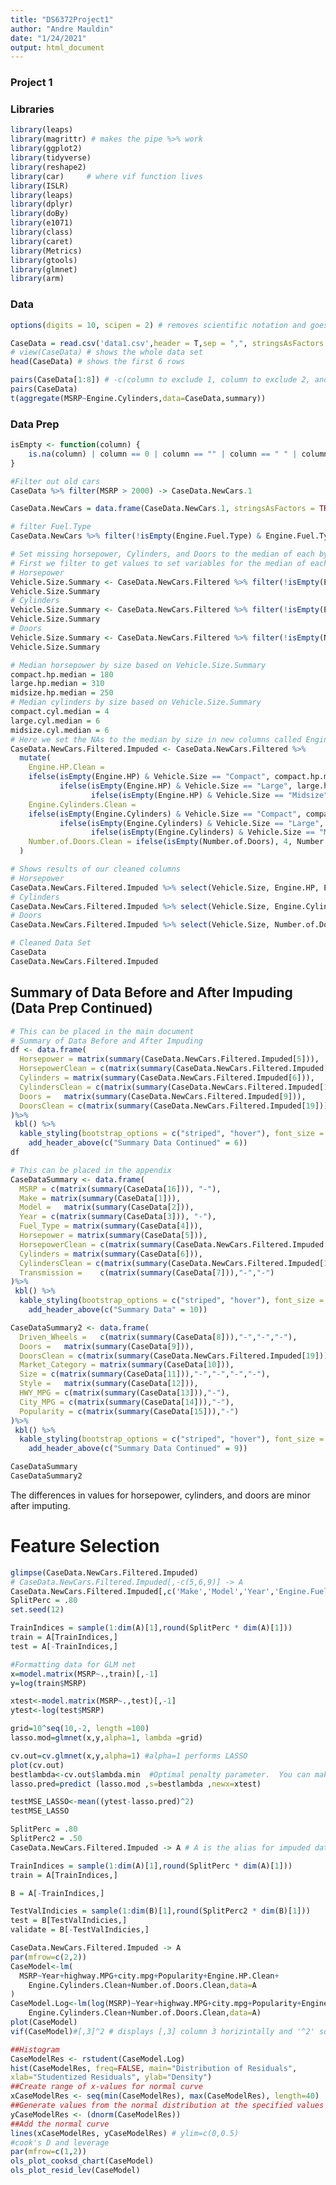 ```yaml
---
title: "DS6372Project1"
author: "Andre Mauldin"
date: "1/24/2021"
output: html_document
---
```

### Project 1

### Libraries
```r
library(leaps)
library(magrittr) # makes the pipe %>% work
library(ggplot2)
library(tidyverse)
library(reshape2)
library(car)     # where vif function lives
library(ISLR)
library(leaps)
library(dplyr)
library(doBy)
library(e1071)
library(class)
library(caret)
library(Metrics)
library(gtools)
library(glmnet)
library(arm)
```

### Data
```r
options(digits = 10, scipen = 2) # removes scientific notation and goes to 10 decimal places

CaseData = read.csv('data1.csv',header = T,sep = ",", stringsAsFactors = TRUE)
# view(CaseData) # shows the whole data set
head(CaseData) # shows the first 6 rows
```
```r
pairs(CaseData[1:8]) # -c(column to exclude 1, column to exclude 2, and so on....) 
pairs(CaseData)
t(aggregate(MSRP~Engine.Cylinders,data=CaseData,summary))
```


### Data Prep
```r
isEmpty <- function(column) {
    is.na(column) | column == 0 | column == "" | column == " " | column == "NA" | column == "na" | column == "Na" | column == "nA" | column == "NaN" 
}

#Filter out old cars
CaseData %>% filter(MSRP > 2000) -> CaseData.NewCars.1

CaseData.NewCars = data.frame(CaseData.NewCars.1, stringsAsFactors = TRUE)

# filter Fuel.Type
CaseData.NewCars %>% filter(!isEmpty(Engine.Fuel.Type) & Engine.Fuel.Type != "natural gas") -> CaseData.NewCars.Filtered

# Set missing horsepower, Cylinders, and Doors to the median of each by size
# First we filter to get values to set variables for the median of each
# Horsepower
Vehicle.Size.Summary <- CaseData.NewCars.Filtered %>% filter(!isEmpty(Engine.HP)) %>% group_by(Vehicle.Size) %>%  summarise(median_hp_by_vehicle_size=median(Engine.HP))
Vehicle.Size.Summary
# Cylinders
Vehicle.Size.Summary <- CaseData.NewCars.Filtered %>% filter(!isEmpty(Engine.Cylinders)) %>% group_by(Vehicle.Size) %>%  summarise(median_cylinders_by_vehicle_size=median(Engine.Cylinders))
Vehicle.Size.Summary
# Doors
Vehicle.Size.Summary <- CaseData.NewCars.Filtered %>% filter(!isEmpty(Number.of.Doors)) %>% group_by(Vehicle.Size) %>%  summarise(median_doors_by_vehicle_size=median(Number.of.Doors))
Vehicle.Size.Summary

# Median horsepower by size based on Vehicle.Size.Summary
compact.hp.median = 180
large.hp.median = 310
midsize.hp.median = 250
# Median cylinders by size based on Vehicle.Size.Summary
compact.cyl.median = 4
large.cyl.median = 6
midsize.cyl.median = 6
# Here we set the NAs to the median by size in new columns called Engine.HP.Clean, Engine.Cylinders.Clean, Number.of.Doors.Clean
CaseData.NewCars.Filtered.Impuded <- CaseData.NewCars.Filtered %>%
  mutate(
    Engine.HP.Clean =
    ifelse(isEmpty(Engine.HP) & Vehicle.Size == "Compact", compact.hp.median,
           ifelse(isEmpty(Engine.HP) & Vehicle.Size == "Large", large.hp.median,
                  ifelse(isEmpty(Engine.HP) & Vehicle.Size == "Midsize", midsize.hp.median, Engine.HP))),
    Engine.Cylinders.Clean =
    ifelse(isEmpty(Engine.Cylinders) & Vehicle.Size == "Compact", compact.cyl.median,
           ifelse(isEmpty(Engine.Cylinders) & Vehicle.Size == "Large", large.cyl.median,
                  ifelse(isEmpty(Engine.Cylinders) & Vehicle.Size == "Midsize", midsize.cyl.median, Engine.Cylinders))),
    Number.of.Doors.Clean = ifelse(isEmpty(Number.of.Doors), 4, Number.of.Doors)
  )

# Shows results of our cleaned columns
# Horsepower
CaseData.NewCars.Filtered.Impuded %>% select(Vehicle.Size, Engine.HP, Engine.HP.Clean) %>% filter(isEmpty(Engine.HP))
# Cylinders
CaseData.NewCars.Filtered.Impuded %>% select(Vehicle.Size, Engine.Cylinders, Engine.Cylinders.Clean) %>% filter(isEmpty(Engine.Cylinders))
# Doors
CaseData.NewCars.Filtered.Impuded %>% select(Vehicle.Size, Number.of.Doors, Number.of.Doors.Clean) %>% filter(isEmpty(Number.of.Doors))

# Cleaned Data Set
CaseData
CaseData.NewCars.Filtered.Impuded 
```
## Summary of Data Before and After Impuding (Data Prep Continued)
```r
# This can be placed in the main document
# Summary of Data Before and After Impuding
df <- data.frame(
  Horsepower = matrix(summary(CaseData.NewCars.Filtered.Impuded[5])),
  HorsepowerClean = c(matrix(summary(CaseData.NewCars.Filtered.Impuded[17])),"-"),
  Cylinders = matrix(summary(CaseData.NewCars.Filtered.Impuded[6])),
  CylindersClean = c(matrix(summary(CaseData.NewCars.Filtered.Impuded[18])),"-"),
  Doors =	matrix(summary(CaseData.NewCars.Filtered.Impuded[9])),
  DoorsClean = c(matrix(summary(CaseData.NewCars.Filtered.Impuded[19])),"-")
)%>%
 kbl() %>%
  kable_styling(bootstrap_options = c("striped", "hover"), font_size = 12)%>%
    add_header_above(c("Summary Data Continued" = 6))
df
```

```r
# This can be placed in the appendix
CaseDataSummary <- data.frame(
  MSRP = c(matrix(summary(CaseData[16])), "-"),
  Make = matrix(summary(CaseData[1])),
  Model =	matrix(summary(CaseData[2])),
  Year = c(matrix(summary(CaseData[3])), "-"),
  Fuel_Type = matrix(summary(CaseData[4])),
  Horsepower = matrix(summary(CaseData[5])),
  HorsepowerClean = c(matrix(summary(CaseData.NewCars.Filtered.Impuded[17])),"-"),
  Cylinders = matrix(summary(CaseData[6])),
  CylindersClean = c(matrix(summary(CaseData.NewCars.Filtered.Impuded[18])),"-"),
  Transmission =	c(matrix(summary(CaseData[7])),"-","-")
)%>%
 kbl() %>%
  kable_styling(bootstrap_options = c("striped", "hover"), font_size = 10) %>%
    add_header_above(c("Summary Data" = 10))

CaseDataSummary2 <- data.frame(
  Driven_Wheels =	c(matrix(summary(CaseData[8])),"-","-","-"),
  Doors =	matrix(summary(CaseData[9])),
  DoorsClean = c(matrix(summary(CaseData.NewCars.Filtered.Impuded[19])),"-"),
  Market_Category =	matrix(summary(CaseData[10])),
  Size = c(matrix(summary(CaseData[11])),"-","-","-","-"),
  Style =	matrix(summary(CaseData[12])),
  HWY_MPG =	c(matrix(summary(CaseData[13])),"-"),
  City_MPG = c(matrix(summary(CaseData[14])),"-"),
  Popularity = c(matrix(summary(CaseData[15])),"-")
)%>%
 kbl() %>%
  kable_styling(bootstrap_options = c("striped", "hover"), font_size = 12)%>%
    add_header_above(c("Summary Data Continued" = 9))

CaseDataSummary
CaseDataSummary2
```
The differences in values for horsepower, cylinders, and doors are minor after imputing.

# Feature Selection

```r
glimpse(CaseData.NewCars.Filtered.Impuded)
# CaseData.NewCars.Filtered.Impuded[,-c(5,6,9)] -> A
CaseData.NewCars.Filtered.Impuded[,c('Make','Model','Year','Engine.Fuel.Type','Transmission.Type','Driven_Wheels','Market.Category','Vehicle.Size','Vehicle.Style','highway.MPG','city.mpg','Popularity','MSRP','Engine.HP.Clean','Engine.Cylinders.Clean','Number.of.Doors.Clean'  )] -> A
SplitPerc = .80
set.seed(12)

TrainIndices = sample(1:dim(A)[1],round(SplitPerc * dim(A)[1]))
train = A[TrainIndices,]
test = A[-TrainIndices,]

#Formatting data for GLM net
x=model.matrix(MSRP~.,train)[,-1]
y=log(train$MSRP)

xtest<-model.matrix(MSRP~.,test)[,-1]
ytest<-log(test$MSRP)

grid=10^seq(10,-2, length =100)
lasso.mod=glmnet(x,y,alpha=1, lambda =grid)

cv.out=cv.glmnet(x,y,alpha=1) #alpha=1 performs LASSO
plot(cv.out)
bestlambda<-cv.out$lambda.min  #Optimal penalty parameter.  You can make this call visually.
lasso.pred=predict (lasso.mod ,s=bestlambda ,newx=xtest)

testMSE_LASSO<-mean((ytest-lasso.pred)^2)
testMSE_LASSO

```

```r
SplitPerc = .80
SplitPerc2 = .50
CaseData.NewCars.Filtered.Impuded -> A # A is the alias for impuded data

TrainIndices = sample(1:dim(A)[1],round(SplitPerc * dim(A)[1]))
train = A[TrainIndices,]

B = A[-TrainIndices,]

TestValIndicies = sample(1:dim(B)[1],round(SplitPerc2 * dim(B)[1]))
test = B[TestValIndicies,]
validate = B[-TestValIndicies,]
```

```r
CaseData.NewCars.Filtered.Impuded -> A
par(mfrow=c(2,2))
CaseModel<-lm(
  MSRP~Year+highway.MPG+city.mpg+Popularity+Engine.HP.Clean+
    Engine.Cylinders.Clean+Number.of.Doors.Clean,data=A
)
CaseModel.Log<-lm(log(MSRP)~Year+highway.MPG+city.mpg+Popularity+Engine.HP.Clean+
    Engine.Cylinders.Clean+Number.of.Doors.Clean,data=A)
plot(CaseModel)
vif(CaseModel)#[,3]^2 # displays [,3] column 3 horizintally and '^2' squares the values

##Histogram
CaseModelRes <- rstudent(CaseModel.Log)
hist(CaseModelRes, freq=FALSE, main="Distribution of Residuals",
xlab="Studentized Residuals", ylab="Density")
##Create range of x-values for normal curve
xCaseModelRes <- seq(min(CaseModelRes), max(CaseModelRes), length=40)
##Generate values from the normal distribution at the specified values
yCaseModelRes <- (dnorm(CaseModelRes))
##Add the normal curve
lines(xCaseModelRes, yCaseModelRes) # ylim=c(0,0.5)
#cook's D and leverage
par(mfrow=c(1,2))
ols_plot_cooksd_chart(CaseModel)
ols_plot_resid_lev(CaseModel)
```
